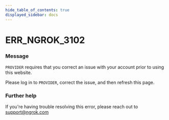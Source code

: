 ```yaml
---
hide_table_of_contents: true
displayed_sidebar: docs
---
```



# ERR_NGROK_3102

### Message

`PROVIDER` requires that you correct an issue with your account prior to using this website.

Please log in to `PROVIDER`, correct the issue, and then refresh this page.

### Further help

If you're having trouble resolving this error, please reach out to [support@ngrok.com](mailto:support@ngrok.com?subject=Help%20with%20ERR_NGROK_3102)

<ErrorDetails error="err_ngrok_3102" />
